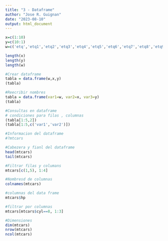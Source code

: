 ```yaml
---
title: "3 - Dataframe"
author: "Jose R. Guignan"
date: "2023-08-10"
output: html_document
---
```


```r
x=c(1:10)
y=c(10:1)
w=c('etq','etq1','etq2','etq3','etq4','etq5','etq6','etq7','etq8','etq9')

length(x)
length(y)
length(w)

#Crear dataframe
tabla = data.frame(w,x,y)
(tabla)

#Reecribir nombres
tabla = data.frame(var1=w, var2=x, var3=y)
(tabla)

#Consultas en dataframe
# condiciones para filas , columnas
(tabla[1:5,2])
(tabla[1:5,c('var1','var2')])

#Informacion del dataframe
#?mtcars

#Cabezera y fianl del dataframe
head(mtcars)
tail(mtcars)

#Filtrar filas y columans
mtcars[c(1,5), 1:4]

#Nombresd de columnas
colnames(mtcars)

#columnas del data frame
mtcars$hp

#filtrar por columnas
mtcars[mtcars$cyl==8, 1:3]

#Dimensiones
dim(mtcars)
nrow(mtcars)
ncol(mtcars)
```


